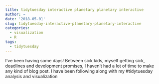 ```yaml
---
title: tidytuesday interactive planetary planetary interactive
author: ~
date: '2018-05-01'
slug: tidytuesday-interactive-planetary-planetary-interactive
categories: 
  - visualization
  - R
tags: 
  - tidytuesday
---
```


I've been having some days!  Between sick kids, myself getting sick, deadlines and development promises, I haven't had a lot of time to make any kind of blog post.  I have been following along with my #tidytuesday analysis and visualization
